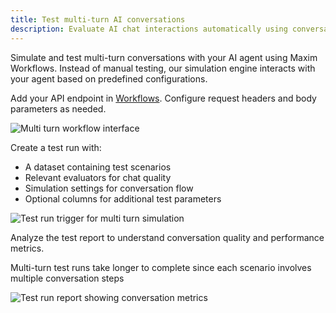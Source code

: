 ```yaml
---
title: Test multi-turn AI conversations
description: Evaluate AI chat interactions automatically using conversation simulation, without code changes
---
```


Simulate and test multi-turn conversations with your AI agent using Maxim Workflows. Instead of manual testing, our simulation engine interacts with your agent based on predefined configurations.

<Steps>
<Step title="Configure your HTTP endpoint">

Add your API endpoint in [Workflows](/evaluate/how-to/evaluate-workflows-via-api-endpoint/test-your-ai-outputs-using-application-endpoint). Configure request headers and body parameters as needed.

![Multi turn workflow interface](/images/docs/evaluate/quickstart/workflow/multi-turn/multi-turn-simulation-interface.png)

</Step>

<Step title="Configure test settings">

Create a test run with:

- A dataset containing test scenarios
- Relevant evaluators for chat quality
- Simulation settings for conversation flow
- Optional columns for additional test parameters

![Test run trigger for multi turn simulation](/images/docs/evaluate/quickstart/workflow/multi-turn/multi-turn-simulation-testrun-trigger-sheet.png)

</Step>

<Step title="Review simulation results">

Analyze the test report to understand conversation quality and performance metrics.

<Note>Multi-turn test runs take longer to complete since each scenario involves multiple conversation steps</Note>

![Test run report showing conversation metrics](/images/docs/evaluate/quickstart/workflow/multi-turn/multi-turn-simulation-testrun-report.png)

</Step>

</Steps>
